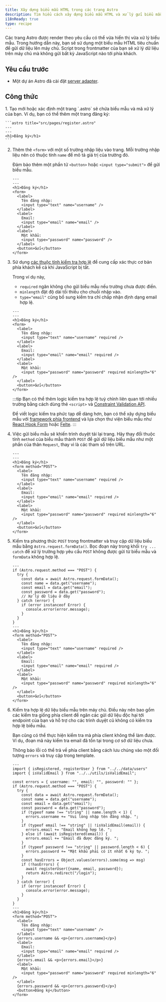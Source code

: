 ```yaml
---
title: Xây dựng biểu mẫu HTML trong các trang Astro
description: Tìm hiểu cách xây dựng biểu mẫu HTML và xử lý gửi biểu mẫu trong frontmatter của bạn.
i18nReady: true
type: recipe
---
```


Các trang Astro được render theo yêu cầu có thể vừa hiển thị vừa xử lý biểu mẫu. Trong hướng dẫn này, bạn sẽ sử dụng một biểu mẫu HTML tiêu chuẩn để gửi dữ liệu lên máy chủ. Script trong frontmatter của bạn sẽ xử lý dữ liệu trên máy chủ mà không gửi bất kỳ JavaScript nào tới phía khách.

## Yêu cầu trước
- Một dự án Astro đã cài đặt [server adapter](/vi/guides/on-demand-rendering/#server-adapters).

## Công thức

<Steps>
1. Tạo mới hoặc xác định một trang `.astro` sẽ chứa biểu mẫu và mã xử lý của bạn. Ví dụ, bạn có thể thêm một trang đăng ký:

    ```astro title="src/pages/register.astro"
    ---
    ---
    <h1>Đăng ký</h1>
    ```

2. Thêm thẻ `<form>` với một số trường nhập liệu vào trang. Mỗi trường nhập liệu nên có thuộc tính `name` để mô tả giá trị của trường đó.

    Đảm bảo thêm một phần tử `<button>` hoặc `<input type="submit">` để gửi biểu mẫu.

    ```astro title="src/pages/register.astro"
    ---
    ---
    <h1>Đăng ký</h1>
    <form>
      <label>
        Tên đăng nhập:
        <input type="text" name="username" />
      </label>
      <label>
        Email:
        <input type="email" name="email" />
      </label>
      <label>
        Mật khẩu:
        <input type="password" name="password" />
      </label>
      <button>Gửi</button>
    </form>
    ```

3. Sử dụng [các thuộc tính kiểm tra hợp lệ](https://developer.mozilla.org/en-US/docs/Learn/Forms/Form_validation#using_built-in_form_validation) để cung cấp xác thực cơ bản phía khách kể cả khi JavaScript bị tắt.

    Trong ví dụ này,
    - `required` ngăn không cho gửi biểu mẫu nếu trường chưa được điền.
    - `minlength` đặt độ dài tối thiểu cho chuỗi nhập vào.
    - `type="email"` cũng bổ sung kiểm tra chỉ chấp nhận định dạng email hợp lệ.

    ```astro title="src/pages/register.astro"
    ---
    ---
    <h1>Đăng ký</h1>
    <form>
      <label>
        Tên đăng nhập:
        <input type="text" name="username" required />
      </label>
      <label>
        Email:
        <input type="email" name="email" required />
      </label>
      <label>
        Mật khẩu:
        <input type="password" name="password" required minlength="6" />
      </label>
      <button>Gửi</button>
    </form>
    ```
    
    :::tip
    Bạn có thể thêm logic kiểm tra hợp lệ tuỳ chỉnh liên quan tới nhiều trường bằng cách dùng thẻ `<script>` và [Constraint Validation API](https://developer.mozilla.org/en-US/docs/Web/HTML/Constraint_validation#complex_constraints_using_the_constraint_validation_api).

    Để viết logic kiểm tra phức tạp dễ dàng hơn, bạn có thể xây dựng biểu mẫu với [framework phía frontend](/vi/guides/framework-components/) và lựa chọn thư viện biểu mẫu như [React Hook Form](https://react-hook-form.com/) hoặc [Felte](https://felte.dev/).
    :::

4. Việc gửi biểu mẫu sẽ khiến trình duyệt tải lại trang. Hãy thay đổi thuộc tính `method` của biểu mẫu thành `POST` để gửi dữ liệu biểu mẫu như một phần của thân `Request`, thay vì là các tham số trên URL.

    ```astro title="src/pages/register.astro" 'method="POST"'
    ---
    ---
    <h1>Đăng ký</h1>
    <form method="POST">
      <label>
        Tên đăng nhập:
        <input type="text" name="username" required />
      </label>
      <label>
        Email:
        <input type="email" name="email" required />
      </label>
      <label>
        Mật khẩu:
        <input type="password" name="password" required minlength="6" />
      </label>
      <button>Gửi</button>
    </form>
    ```

5.  Kiểm tra phương thức `POST` trong frontmatter và truy cập dữ liệu biểu mẫu bằng `Astro.request.formData()`. Bọc đoạn này trong khối `try ... catch` để xử lý trường hợp yêu cầu `POST` không được gửi từ biểu mẫu và `formData` không hợp lệ.

    ```astro title="src/pages/register.astro" ins={2-14} "Astro.request.formData()"
    ---
    if (Astro.request.method === "POST") {
      try {
        const data = await Astro.request.formData();
        const name = data.get("username");
        const email = data.get("email");
        const password = data.get("password");
        // Xử lý dữ liệu ở đây
      } catch (error) {
        if (error instanceof Error) {
          console.error(error.message);
        }
      }
    }
    ---
    <h1>Đăng ký</h1>
    <form method="POST">
      <label>
        Tên đăng nhập:
        <input type="text" name="username" required />
      </label>
      <label>
        Email:
        <input type="email" name="email" required />
      </label>
      <label>
        Mật khẩu:
        <input type="password" name="password" required minlength="6" />
      </label>
      <button>Gửi</button>
    </form>
    ```

6. Kiểm tra hợp lệ dữ liệu biểu mẫu trên máy chủ. Điều này nên bao gồm các kiểm tra giống phía client để ngăn các gửi dữ liệu độc hại tới endpoint của bạn và hỗ trợ cho các trình duyệt cũ không có kiểm tra hợp lệ biểu mẫu.

    Bạn cũng có thể thực hiện kiểm tra mà phía client không thể làm được. Ví dụ, đoạn mã này kiểm tra email đã tồn tại trong cơ sở dữ liệu chưa.

    Thông báo lỗi có thể trả về phía client bằng cách lưu chúng vào một đối tượng `errors` và truy cập trong template.

    ```astro title="src/pages/register.astro" ins={5, 12-22, 41, 46, 51}
    ---
    import { isRegistered, registerUser } from "../../data/users"
    import { isValidEmail } from "../../utils/isValidEmail";

    const errors = { username: "", email: "", password: "" };
    if (Astro.request.method === "POST") {
      try {
        const data = await Astro.request.formData();
        const name = data.get("username");
        const email = data.get("email");
        const password = data.get("password");
        if (typeof name !== "string" || name.length < 1) {
          errors.username += "Vui lòng nhập tên đăng nhập. ";
        }
        if (typeof email !== "string" || !isValidEmail(email)) {
          errors.email += "Email không hợp lệ. ";
        } else if (await isRegistered(email)) {
          errors.email += "Email đã được đăng ký. ";
        }
        if (typeof password !== "string" || password.length < 6) {
          errors.password += "Mật khẩu phải có ít nhất 6 ký tự. ";
        }
        const hasErrors = Object.values(errors).some(msg => msg)
        if (!hasErrors) {
          await registerUser({name, email, password});
          return Astro.redirect("/login");
        }
      } catch (error) {
        if (error instanceof Error) {
          console.error(error.message);
        }
      }
    }
    ---
    <h1>Đăng ký</h1>
    <form method="POST">
      <label>
        Tên đăng nhập:
        <input type="text" name="username" />
      </label>
      {errors.username && <p>{errors.username}</p>}
      <label>
        Email:
        <input type="email" name="email" required />
      </label>
      {errors.email && <p>{errors.email}</p>}
      <label>
        Mật khẩu:
        <input type="password" name="password" required minlength="6" />
      </label>
      {errors.password && <p>{errors.password}</p>}
      <button>Đăng ký</button>
    </form>

    ```
</Steps>